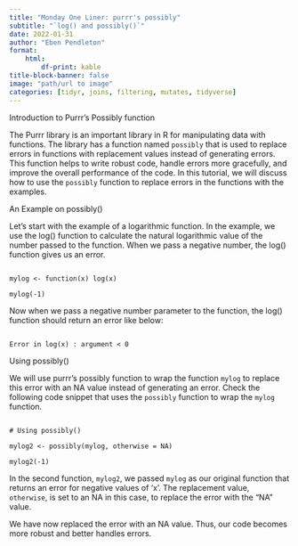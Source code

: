 ---
title: "Monday One Liner: purrr's possibly"
subtitle: "`log() and possibly()`"
date: 2022-01-31
author: "Eben Pendleton"
format:
    html:
        df-print: kable
title-block-banner: false
image: "path/url to image"
categories: [tidyr, joins, filtering, mutates, tidyverse]
---

Introduction to Purrr's Possibly function

The Purrr library is an important library in R for manipulating data with functions. The library has a function named `possibly` that is used to replace errors in functions with replacement values instead of generating errors. This function helps to write robust code, handle errors more gracefully, and improve the overall performance of the code. In this tutorial, we will discuss how to use the `possibly` function to replace errors in the functions with the examples.

An Example on possibly()

Let's start with the example of a logarithmic function. In the example, we use the log() function to calculate the natural logarithmic value of the number passed to the function. When we pass a negative number, the log() function gives us an error.

```
mylog <- function(x) log(x)
mylog(-1)
```

Now when we pass a negative number parameter to the function, the log() function should return an error like below:

```
Error in log(x) : argument < 0
```

Using possibly()

We will use purrr's possibly function to wrap the function `mylog` to replace this error with an NA value instead of generating an error. Check the following code snippet that uses the `possibly` function to wrap the `mylog` function.

```
# Using possibly()
mylog2 <- possibly(mylog, otherwise = NA)
mylog2(-1)
```

In the second function, `mylog2`, we passed `mylog` as our original function that returns an error for negative values of 'x'. The replacement value, `otherwise`, is set to an NA in this case, to replace the error with the "NA" value.

We have now replaced the error with an NA value. Thus, our code becomes more robust and better handles errors.
